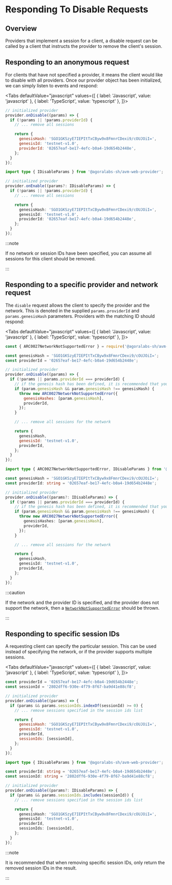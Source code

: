 
# Responding To Disable Requests

<TOCInline
  maxHeadingLevel={4}
  toc={toc}
/>

## Overview

Providers that implement a session for a client, a disable request can be called by a client that instructs the provider to remove the client's session.

## Responding to an anonymous request

For clients that have not specified a provider, it means the client would like to disable with all providers. Once our provider object has been initialized, we can simply listen to events and respond:

<Tabs
  defaultValue="javascript"
  values={[
    { label: 'Javascript', value: 'javascript' },
    { label: 'TypeScript', value: 'typescript' },
  ]}>
  <TabItem value="javascript">

```js
// initialized provider
provider.onDisable((params) => {
  if (!params || !params.providerId) {
    // ... remove all sessions

    return {
      genesisHash: 'SGO1GKSzyE7IEPItTxCByw9x8FmnrCDexi9/cOUJOiI=',
      genesisId: 'testnet-v1.0',
      providerId: '02657eaf-be17-4efc-b0a4-19d654b2448e',
    };
  }
});
```

  </TabItem>
  <TabItem value="typescript">

```typescript
import type { IDisableParams } from '@agoralabs-sh/avm-web-provider';

// initialized provider
provider.onEnable((params?: IDisableParams) => {
  if (!params || !params.providerId) {
    // ... remove all sessions

    return {
      genesisHash: 'SGO1GKSzyE7IEPItTxCByw9x8FmnrCDexi9/cOUJOiI=',
      genesisId: 'testnet-v1.0',
      providerId: '02657eaf-be17-4efc-b0a4-19d654b2448e',
    };
  }
});
```

  </TabItem>
</Tabs>

:::note

If no network or session IDs have been specified, you can assume all sessions for this client should be removed.

:::

## Responding to a specific provider and network request

The `disable` request allows the client to specify the provider and the network. This is denoted in the supplied `params.providerId` and `params.genesisHash` parameters. Providers with the matching ID should respond:

<Tabs
  defaultValue="javascript"
  values={[
    { label: 'Javascript', value: 'javascript' },
    { label: 'TypeScript', value: 'typescript' },
  ]}>
  <TabItem value="javascript">

```js
const { ARC0027NetworkNotSupportedError } = require('@agoralabs-sh/avm-web-provider');

const genesisHash = 'SGO1GKSzyE7IEPItTxCByw9x8FmnrCDexi9/cOUJOiI=';
const providerId = '02657eaf-be17-4efc-b0a4-19d654b2448e';

// initialized provider
provider.onDisable((params) => {
  if (!params || params.providerId === providerId) {
    // if the genesis hash has been defined, it is recommended that you throw and error
    if (param.genesisHash && param.genesisHash !== genesisHash) {
      throw new ARC0027NetworkNotSupportedError({
        genesisHashes: [param.genesisHash],
        providerId,
      });
    }

    // ... remove all sessions for the network

    return {
      genesisHash,
      genesisId: 'testnet-v1.0',
      providerId,
    };
  }
});
```

  </TabItem>
  <TabItem value="typescript">

```typescript
import type { ARC0027NetworkNotSupportedError, IDisableParams } from '@agoralabs-sh/avm-web-provider';

const genesisHash = 'SGO1GKSzyE7IEPItTxCByw9x8FmnrCDexi9/cOUJOiI=';
const providerId: string = '02657eaf-be17-4efc-b0a4-19d654b2448e';

// initialized provider
provider.onDisable((params?: IDisableParams) => {
  if (!params || params.providerId === providerId) {
    // if the genesis hash has been defined, it is recommended that you throw and error
    if (param.genesisHash && param.genesisHash !== genesisHash) {
      throw new ARC0027NetworkNotSupportedError({
        genesisHashes: [param.genesisHash],
        providerId,
      });
    }

    // ... remove all sessions for the network

    return {
      genesisHash,
      genesisId: 'testnet-v1.0',
      providerId,
    };
  }
});
```

  </TabItem>
</Tabs>

:::caution

If the network and the provider ID is specified, and the provider does not support the network, then a [`NetworkNotSupportedError`](../../api-reference/errors#networknotsupportederror) should be thrown.

:::

## Responding to specific session IDs

A requesting client can specify the particular session. This can be used instead of specifying the network, or if the provider supports multiple sessions.

<Tabs
  defaultValue="javascript"
  values={[
    { label: 'Javascript', value: 'javascript' },
    { label: 'TypeScript', value: 'typescript' },
  ]}>
  <TabItem value="javascript">

```js
const providerId = '02657eaf-be17-4efc-b0a4-19d654b2448e';
const sessionId = '2802dff6-930e-4f79-8f67-ba9d41e88cf8';

// initialized provider
provider.onDisable((params) => {
  if (params && params.sessionIds.indexOf(sessionId) >= 0) {
    // ... remove sessions specified in the session ids list

    return {
      genesisHash: 'SGO1GKSzyE7IEPItTxCByw9x8FmnrCDexi9/cOUJOiI=',
      genesisId: 'testnet-v1.0',
      providerId,
      sessionIds: [sessionId],
    };
  }
});
```

  </TabItem>
  <TabItem value="typescript">

```typescript
import type { IDisableParams } from '@agoralabs-sh/avm-web-provider';

const providerId: string = '02657eaf-be17-4efc-b0a4-19d654b2448e';
const sessionId: string = '2802dff6-930e-4f79-8f67-ba9d41e88cf8';

// initialized provider
provider.onDisable((params?: IDisableParams) => {
  if (params && params.sessionIds.includes(sessionId)) {
    // ... remove sessions specified in the session ids list

    return {
      genesisHash: 'SGO1GKSzyE7IEPItTxCByw9x8FmnrCDexi9/cOUJOiI=',
      genesisId: 'testnet-v1.0',
      providerId,
      sessionIds: [sessionId],
    };
  }
});
```

  </TabItem>
</Tabs>

:::note

It is recommended that when removing specific session IDs, only return the removed session IDs in the result.

:::
